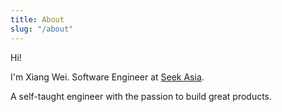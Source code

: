 ---
title: About
slug: "/about"
---

Hi!

I'm Xiang Wei. Software Engineer at [Seek Asia](https://www.seekasia.com).

A self-taught engineer with the passion to build great products.
